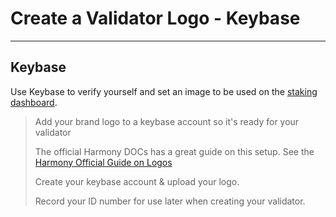 # Create a Validator Logo - Keybase
---
## Keybase
Use Keybase to verify yourself and set an image to be used on the [staking dashboard](https://staking.harmony.one).
> Add your brand logo to a keybase account so it's ready for your validator
> 
> The official Harmony DOCs has a great guide on this setup. See the [Harmony Official Guide on Logos](https://docs.harmony.one/home/network/validators/managing-a-validator/adding-a-validator-logo)
> 
> Create your keybase account & upload your logo.
> 
> Record your ID number for use later when creating your validator.
